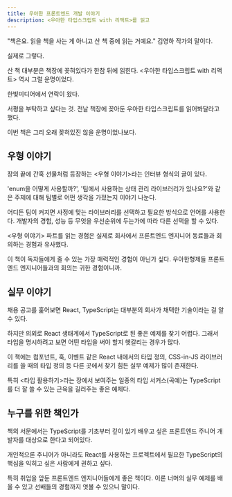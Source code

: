 ```yaml
---
title: 우아한 프론트엔드 개발 이야기
description: <우아한 타입스크립트 with 리액트>를 읽고
---
```


"책은요. 읽을 책을 사는 게 아니고 산 책 중에 읽는 거예요." 김영하 작가의 말이다.

실제로 그렇다.

산 책 대부분은 책장에 꽂혀있다가 한참 뒤에 읽힌다. \<우아한 타입스크립트 with 리액트\> 역시 그럴 운명이었다.

한빛미디어에서 연락이 왔다.

서평을 부탁하고 싶다는 것. 전날 책장에 꽂아둔 우아한 타입스크립트를 읽어봐달라고 했다.

이번 책은 그리 오래 꽂혀있진 않을 운명이었나보다.

## 우형 이야기

장의 끝에 간혹 선물처럼 등장하는 \<우형 이야기\>라는 인터뷰 형식의 글이 있다.

'enum을 어떻게 사용할까?', '팀에서 사용하는 상태 관리 라이브러리가 있나요?'와 같은 주제에 대해 팀별로 어떤 생각을 가졌는지 이야기 나눈다.

어디든 팀이 커지면 사정에 맞는 라이브러리를 선택하고 필요한 방식으로 언어를 사용한다. 개발자의 경험, 성능 등 무엇을 우선순위에 두는가에 따라 다른 선택을 할 수 있다.

\<우형 이야기\> 파트를 읽는 경험은 실제로 회사에서 프론트엔드 엔지니어 동료들과 회의하는 경험과 유사했다.

이 책이 독자들에게 줄 수 있는 가장 매력적인 경험이 아닌가 싶다. 우아한형제들 프론트엔드 엔지니어들과의 회의는 귀한 경험이니까.

## 실무 이야기

채용 공고를 훑어보면 React, TypeScript는 대부분의 회사가 채택한 기술이라는 걸 알 수 있다.

하지만 의외로 React 생태계에서 TypeScript로 된 좋은 예제를 찾기 어렵다. 그래서 타입을 명시하려고 보면 어떤 타입을 써야 할지 헷갈리는 경우가 많다.

이 책에는 컴포넌트, 훅, 이벤트 같은 React 내에서의 타입 정의, CSS-in-JS 라이브러리를 쓸 때의 타입 정의 등 다른 곳에서 찾기 힘든 실무 예제가 많이 존재한다.

특히 \<타입 활용하기\>라는 장에서 보여주는 일종의 타입 서커스(곡예)는 TypeScript를 더 잘 쓸 수 있는 근육을 길러주는 좋은 예제다.

## 누구를 위한 책인가

책의 서문에서는 TypeScript를 기초부터 깊이 있기 배우고 싶은 프론트엔드 주니어 개발자를 대상으로 한다고 되어있다.

개인적으론 주니어가 아니라도 React를 사용하는 프로젝트에서 필요한 TypeScript의 핵심을 익히고 싶은 사람에게 권하고 싶다.

특히 취업을 앞둔 프론트엔드 엔지니어들에게 좋은 책이다. 이론 너머의 실무 예제를 배울 수 있고 선배들의 경험까지 엿볼 수 있으니 말이다.

